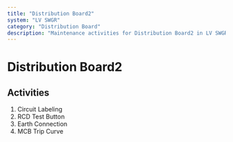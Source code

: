 ```yaml
---
title: "Distribution Board2"
system: "LV SWGR"
category: "Distribution Board"
description: "Maintenance activities for Distribution Board2 in LV SWGR system"
---
```


# Distribution Board2

## Activities

1. Circuit Labeling
2. RCD Test Button
3. Earth Connection
4. MCB Trip Curve

